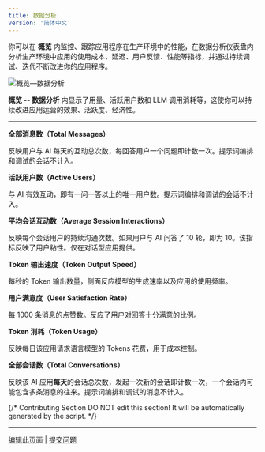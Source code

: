 ```yaml
---
title: 数据分析
version: '简体中文'
---
```


你可以在 **概览** 内监控、跟踪应用程序在生产环境中的性能，在数据分析仪表盘内分析生产环境中应用的使用成本、延迟、用户反馈、性能等指标，并通过持续调试、迭代不断改进你的应用程序。

![概览—数据分析](https://assets-docs.dify.ai/dify-enterprise-mintlify/zh_CN/guides/monitoring/83974553fee361687db31bda35198013.png)

**概览 -- 数据分析** 内显示了用量、活跃用户数和 LLM 调用消耗等，这使你可以持续改进应用运营的效果、活跃度、经济性。

***

**全部消息数（Total Messages）**

反映用户与 AI 每天的互动总次数，每回答用户一个问题即计数一次。提示词编排和调试的会话不计入。

**活跃用户数（Active Users）**

与 AI 有效互动，即有一问一答以上的唯一用户数。提示词编排和调试的会话不计入。

**平均会话互动数（Average Session Interactions）**

反映每个会话用户的持续沟通次数。如果用户与 AI 问答了 10 轮，即为 10。该指标反映了用户粘性。仅在对话型应用提供。

**Token 输出速度（Token Output Speed）**

每秒的 Token 输出数量，侧面反应模型的生成速率以及应用的使用频率。

**用户满意度（User Satisfaction Rate）**

每 1000 条消息的点赞数。反应了用户对回答十分满意的比例。

**Token 消耗（Token Usage）**

反映每日该应用请求语言模型的 Tokens 花费，用于成本控制。

**全部会话数（Total Conversations）**

反映该 AI 应用**每天**的会话总次数，发起一次新的会话即计数一次，一个会话内可能包含多条消息的往来。提示词编排和调试的消息不计入。

{/*
Contributing Section
DO NOT edit this section!
It will be automatically generated by the script.
*/}

---

[编辑此页面](https://github.com/langgenius/dify-docs/edit/main/zh-hans/guides/monitoring/analysis.mdx) | [提交问题](https://github.com/langgenius/dify-docs/issues/new?title=文档问题%3A%20&body=%23%23%20问题描述%0A%3C%21--%20请简要描述您发现的问题%20--%3E%0A%0A%23%23%20页面链接%0Ahttps%3A%2F%2Fgithub.com%2Flanggenius%2Fdify-docs%2Fblob%2Fmain%2Fzh-hans/guides/monitoring%2Fanalysis.mdx%0A%0A%23%23%20建议修改%0A%3C%21--%20如果有具体的修改建议，请在此说明%20--%3E%0A%0A%3C%21--%20感谢您对文档质量的关注！%20--%3E)

